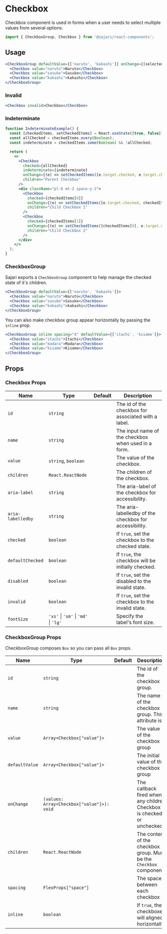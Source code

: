 
<SEO title="Checkbox" description="TBD." />
<SEO
  title="Checkbox"
  description="Checkbox component is used in forms when a user needs to select multiple values
from several options."
/>

# Checkbox

Checkbox component is used in forms when a user needs to select multiple values
from several options.

```js
import { CheckboxGroup, Checkbox } from '@sajari/react-components';
```

## Usage

```jsx
<CheckboxGroup defaultValue={['naruto', 'kakashi']} onChange={(selected) => console.log(selected)}>
  <Checkbox value="naruto">Naruto</Checkbox>
  <Checkbox value="sasuke">Sasuke</Checkbox>
  <Checkbox value="kakashi">kakashi</Checkbox>
</CheckboxGroup>
```

### Invalid

```jsx
<Checkbox invalid>Checkbox</Checkbox>
```

### Indeterminate

```jsx
function IndeterminateExample() {
  const [checkedItems, setCheckedItems] = React.useState([true, false]);
  const allChecked = checkedItems.every(Boolean);
  const indeterminate = checkedItems.some(Boolean) && !allChecked;

  return (
    <>
      <Checkbox
        checked={allChecked}
        indeterminate={indeterminate}
        onChange={(e) => setCheckedItems([e.target.checked, e.target.checked])}
        children="Parent Checkbox"
      />
      <div className="pl-6 mt-2 space-y-2">
        <Checkbox
          checked={checkedItems[0]}
          onChange={(e) => setCheckedItems([e.target.checked, checkedItems[1]])}
          children="Child Checkbox 1"
        />
        <Checkbox
          checked={checkedItems[1]}
          onChange={(e) => setCheckedItems([checkedItems[0], e.target.checked])}
          children="Child Checkbox 2"
        />
      </div>
    </>
  );
}
```

### CheckboxGroup

Sajari exports a `CheckboxGroup` component to help manage the checked state of
it's children.

```jsx
<CheckboxGroup defaultValue={['naruto', 'kakashi']}>
  <Checkbox value="naruto">Naruto</Checkbox>
  <Checkbox value="sasuke">Sasuke</Checkbox>
  <Checkbox value="kakashi">kakashi</Checkbox>
</CheckboxGroup>
```

You can also make checkbox group appear horizontally by passing the `inline`
prop.

```jsx
<CheckboxGroup inline spacing="4" defaultValue={['itachi', 'kisame']}>
  <Checkbox value="itachi">Itachi</Checkbox>
  <Checkbox value="madara">Madara</Checkbox>
  <Checkbox value="kisame">Kisame</Checkbox>
</CheckboxGroup>
```

## Props

### Checkbox Props

| Name              | Type                                 | Default | Description                                            |
| ----------------- | ------------------------------------ | ------- | ------------------------------------------------------ |
| `id`              | `string`                             |         | The id of the checkbox for associated with a label.    |
| `name`            | `string`                             |         | The input name of the checkbox when used in a form.    |
| `value`           | `string`, `boolean`                  |         | The value of the checkbox.                             |
| `children`        | `React.ReactNode`                    |         | The children of the checkbox.                          |
| `aria-label`      | `string`                             |         | The aria-label of the checkbox for accessibility.      |
| `aria-labelledby` | `string`                             |         | The aria-labelledby of the checkbox for accessibility. |
| `checked`         | `boolean`                            |         | If `true`, set the checkbox to the checked state.      |
| `defaultChecked`  | `boolean`                            |         | If `true`, the checkbox will be initially checked.     |
| `disabled`        | `boolean`                            |         | If `true`, set the disabled to the invalid state.      |
| `invalid`         | `boolean`                            |         | If `true`, set the checkbox to the invalid state.      |
| `fontSize`        | `'xs'` \| `'sm'` \| `'md'` \| `'lg'` |         | Specify the label's font size.                         |

### CheckboxGroup Props

CheckboxGroup composes `Box` so you can pass all `Box` props.

| Name           | Type                                       | Default | Description                                                           |
| -------------- | ------------------------------------------ | ------- | --------------------------------------------------------------------- |
| `id`           | `string`                                   |         | The id of the checkbox group.                                         |
| `name`         | `string`                                   |         | The name of the checkbox group. This attribute is                     |
| `value`        | `Array<Checkbox["value"]>`                 |         | The value of the checkbox group                                       |
| `defaultValue` | `Array<Checkbox["value"]>`                 |         | The initial value of the checkbox group                               |
| `onChange`     | `(values: Array<Checkbox["value"]>): void` |         | The callback fired when any children Checkbox is checked or unchecked |
| `children`     | `React.ReactNode`                          |         | The content of the checkbox group. Must be the `Checkbox` component   |
| `spacing`      | `FlexProps["space"]`                       |         | The space between each checkbox                                       |
| `inline`       | `boolean`                                  |         | If `true`, the checkboxes will aligned horizontally.                  |
